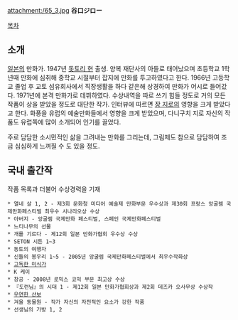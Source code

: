 attachment:/65_3.jpg
'''谷口ジロー'''

[[목차]]

== 소개 ==
[[일본]]의 만화가. 1947년 [[돗토리 현]] 출생. 양복 재단사의 아들로 태어났으며 초등학교 1학년때 만화에 심취해 중학교 시절부터 잡지에 만화를 투고하였다고 한다. 1966년 고등학교 졸업 후 교토 섬유회사에서 직장생활을 하다 같은해 상경하여 만화가 어시로 들어갔다. 1971년에 본격 만화가로 데뷔하였다. 수상내역을 따로 쓰기 힘들 정도로 거의 모든 작품이 상을 받았을 정도로 대단한 작가. 인터뷰에 따르면 [[장 지로]]의 영향을 크게 받았다고 한다. 화풍을 유럽의 예술만화들에서 영향을 크게 받았으며, 다니구치 지로 자신의 작품도 유럽쪽에 많이 소개되어 인기를 끌었다.

주로 담담한 소시민적인 삶을 그려내는 만화를 그리는데, 그림체도 참으로 담담하여 조금 심심하게 느껴질 수 도 있을 정도.

== 국내 출간작 ==
작품 목록과 더불어 수상경력을 기재

 * 열네 살 1, 2 - 제3회 문화청 미디어 예술제 만화부문 우수상과 제30회 프랑스 앙굴렘 국제만화페스티벌 최우수 시나리오상 수상
 * 아버지 - 앙굴렘 국제만화 페스티벌, 스페인 국제만화페스티벌
 * 느티나무의 선물
 * 개를 기르다 - 제12회 일본 만화가협회 우수상 수상
 * SETON 시튼 1~3
 * 동토의 여행자
 * 신들의 봉우리 1~5 - 2005년 앙굴렘 국제만화페스티벌에서 최우수작화상
 * [[고독한 미식가]]
 * K 케이
 * 창공 - 2008년 로믹스 코믹 부문 최고상 수상
 * 『도련님』의 시대 1 - 제12회 일본 만화가협회상과 제2회 데즈카 오사무상 수상작
 * [[우연한 산보]]  
 * 겨울 동물원 - 작가 자신의 자전적인 요소가 강한 작품
 * 선생님의 가방 1, 2
